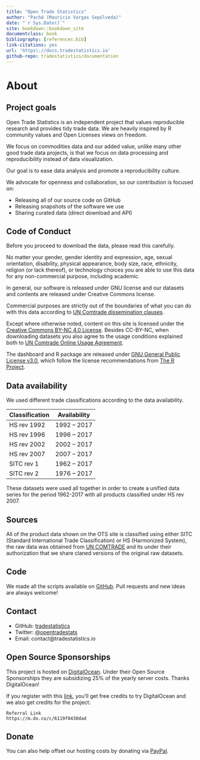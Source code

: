 ```yaml
--- 
title: "Open Trade Statistics"
author: "Pachá (Mauricio Vargas Sepúlveda)"
date: "`r Sys.Date()`"
site: bookdown::bookdown_site
documentclass: book
bibliography: [references.bib]
link-citations: yes
url: 'https\://docs.tradestatistics.io'
github-repo: tradestatistics/documentation
---
```


# About

## Project goals

Open Trade Statistics is an independent project that values reproducible research and provides tidy trade data. We are heavily inspired by R community values and Open Licenses views on freedom.

We focus on commodities data and our added value, unlike many other good trade data projects, is that we focus on data processing and reproducibility instead of data visualization.

Our goal is to ease data analysis and promote a reproducibility culture.

We advocate for openness and collaboration, so our contribution is focused on:

* Releasing all of our source code on GitHub
* Releasing snapshots of the software we use
* Sharing curated data (direct download and API)

## Code of Conduct

Before you proceed to download the data, please read this carefully.

No matter your gender, gender identity and expression, age, sexual orientation, disability, physical appearance, body size, race, ethnicity, religion (or lack thereof), or technology choices you are able to use this data for any non-commercial purpose, including academic.

In general, our software is released under GNU license and our datasets and contents are released under Creative Commons license.

Commercial purposes are strictly out of the boundaries of what you can do with this data according to [UN Comtrade dissemination clauses](https://comtrade.un.org/db/help/PolicyOnUseAndRedissemination.pdf).

Except where otherwise noted, content on this site is licensed under the [Creative Commons BY-NC 4.0 License](https://creativecommons.org/licenses/by-nc/4.0/). Besides CC-BY-NC, when downloading datasets you also agree to the usage conditions explained both to [UN Comtrade Online Usage Agreement](https://comtrade.un.org/db/help/licenseagreement.aspx).

The dashboard and R package are released under [GNU General Public License v3.0](https://www.gnu.org/licenses/gpl-3.0.en.html), which follow the license recommendations from [The R Project](https://www.r-project.org/Licenses/).

## Data availability

We used different trade classifications according to the data availability.

|Classification |Availability|
|---------------|------------|
|HS rev 1992    |1992 – 2017 |
|HS rev 1996    |1996 – 2017 |
|HS rev 2002    |2002 – 2017 |
|HS rev 2007    |2007 – 2017 |
|SITC rev 1     |1962 – 2017 |
|SITC rev 2     |1976 – 2017 |

These datasets were used all together in order to create a unified data series for the period 1962-2017 with all products classified under HS rev 2007.

## Sources

All of the product data shown on the OTS site is classified using either SITC (Standard International Trade Classification) or HS (Harmonized System), the raw data was obtained from [UN COMTRADE](http://comtrade.un.org/) and its under their authorization that we share claned versions of the original raw datasets.

## Code

We made all the scripts available on [GitHub](https://github.com/tradestatistics). Pull requests and new ideas are always welcome!

## Contact

* GitHub: [tradestatistics](https://github.com/tradestatistics)
* Twitter: [\@opentradestats](https://twitter.com/opentradestats)
* Email: contact@tradestatistics.io

## Open Source Sponsorships

This project is hosted on [DigitalOcean](https://digitalocean.com). Under their Open Source Sponsorships they are subsidizing 25% of the yearly server costs. Thanks DigitalOcean!

If you register with this [link](https://m.do.co/c/6119f0430dad), you'll get free credits to try DigitalOcean and we also get credits for the project:

```
Referral Link
https://m.do.co/c/6119f0430dad
```

## Donate

You can also help offset our hosting costs by donating via [PayPal](https://paypal.me/tradestatistics).
